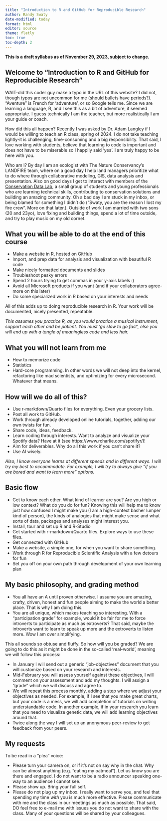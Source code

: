 ```yaml
---
title: "Introduction to R and GitHub for Reproducible Research"
author: Randy Swaty
date-modified: today
format: html
editor: source
theme: flatly
toc: true
toc-depth: 2
---
```


**This is a draft syllabus as of November 29, 2023, subject to change.**

## Welcome to "Introduction to R and GitHub for Reproducible Research"

WAIT-did this coder guy make a typo in the URL of this website? I did not, though typos are not uncommon for me (should bullets have periods?).  "Aventure" is French for 'adventure', or so Google tells me.  Since we are learning a language, R, and I see this as a bit of adventure, it seemed appropriate.  I guess technically I am the teacher, but more realistically I am your guide or coach.

How did this all happen? Recently I was asked by Dr. Adam Langley if I would be willing to teach an R class, spring of 2024.  I do not take teaching lightly-it is challenging, time-consuming and a big responsibility.  That said, I love working with students, believe that learning to code is important and does not have to be miserable so I happily said 'yes'.  I am truly happy to be here with you.

Who am I?  By day I am an ecologist with The Nature Conservancy's LANDFIRE team, where on a good day I help land managers prioritize what to do where through collaborative modeling, GIS, data analysis and presentation.  Also on good days I get to interact with members of the [Conservation Data Lab](https://conservationdatalab.org/), a small group of students and young professionals who are learning technical skills, contributing to conservation solutions and building an amazing community.  Oh a bad day I am stuck in my inbox, or being blamed for something I didn't do ("Swaty, you are the reason I lost my fire crew".  More on that later.). Outside of work I am married with two sons (20 and 23yo), love fixing and building things, spend a lot of time outside, and try to play music on my old cornet.

## What you will be able to do at the end of this course

* Make a website in R, hosted on GitHub
* Import, and prep data for analysis and visualization with beautiful R code
* Make nicely formatted documents and slides
* Troubleshoot pesky errors
* Spend 2 hours trying to get commas in your y-axis labels :)
* Avoid all Microsoft products if you want (and if your collaborators agree-more on this later)
* Do some specialized work in R based on your interests and needs

All of this adds up to doing reproducible research in R.  Your work will be documented, nicely presented, repeatable.

*This assumes you practice R, as you would practice a musical instrument, support each other and be patient.  You must 'go slow to go fast', else you will end up with a tangle of meaningless code and less hair.*

## What you will **not** learn from me

* How to memorize code
* Statistics
* Hard-core programming.  In other words we will not deep into the kernel, refactoring like mad scientists, and optimizing for every microsecond.  Whatever that means.

## How will we do all of this?

* Use r-markdown/Quarto files for everything.  Even your grocery lists.
* Post all work to GitHub.
* Work through already developed online tutorials, together, adding our own twists for fun.
* Share code, ideas, feedback.
* Learn coding through interests.  Want to analyze and visualize your Spotify data?  Have at it (see https://www.rcharlie.com/spotifyr/)!
* Aim for deliverables.  Why do all this work if you can't share it?
* Use AI wisely.

*Also, I know everyone learns at different speeds and in different ways.  I will try my best to accommodate.  For example, I will try to always give "if you are bored and want to learn more" options.*

## Basic flow

* Get to know each other.  What kind of learner are you?  Are you high or low context?  What do you do for fun?  Knowing this will help me to know just how confused I might make you (I am a high-context basher lumper kind of person), the kinds of analogies that might make sense and what sorts of data, packages and analyses might interest you.
* Install, tour and set up R and R-Studio
* Get started with r-markdown/Quarto files.  Explore ways to use these files.
* Get connected with GitHub
* Make a website, a simple one, for when you want to share something.
* Work through R for Reproducible Scientific Analysis with a few detours for fun 
* Set you off on your own path through development of your own learning plan

## My basic philosophy, and grading method

* You all have an A until proven otherwise.  I assume you are amazing, crafty, driven, honest and fun people aiming to make the world a better place.  That is why I am doing this.
* You are all unique, which makes teaching so interesting.  With a "participation grade" for example, would it be fair for me to force introverts to participate as much as extroverts?  That said, maybe the introverts want to learn to speak up more and the extroverts to listen more.  Wow I am over simplifying.  
    
This all sounds so obtuse and fluffy.  So how will you be graded?  We are going to do this as it might be done in the so-called 'real-world', meaning we will follow this process:

* In January I will send out a generic "job-objectives" document that you will customize based on your research and interests. 
* Mid-February you will assess yourself against these objectives, I will comment on your assessment and add my thoughts.  I will assign a "grade" which we will discuss and agree to.
* We will repeat this process monthly, adding a step where we adjust your objectives as needed.  For example, if I see that you make great charts, but your code is a mess, we will add completion of tutorials on writing understandable code.  In another example, if in your research you learn that you need to visualize genetic data, we will add learning objectives around that.
* Twice along the way I will set up an anonymous peer-review to get feedback from your peers.

## My requests

To be read in a "plea" voice:

* Please turn your camera on, or if it's not on say why in the chat.  Why can be almost anything (e.g. "eating my oatmeal"). Let us know you are there and engaged.  I do not want to be a radio announcer speaking one-way to an audience I cannot see.
* Please show up. Bring your full self.
* Please do not plug up my inbox.  I really want to serve you, and feel that spending my time *with* you is much more effective.  Please communicate with me and the class in our meetings as much as possible.  That said, DO feel free to e-mail me with issues you do not want to share with the class.  Many of your questions will be shared by your colleagues.





